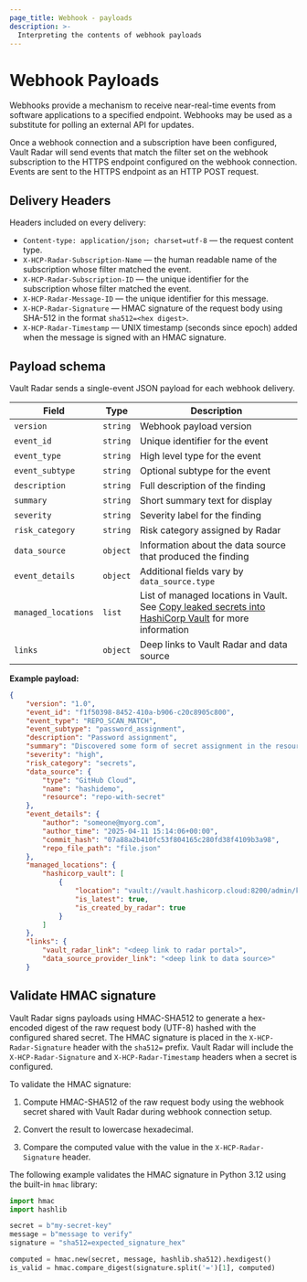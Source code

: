 ```yaml
---
page_title: Webhook - payloads
description: >-
  Interpreting the contents of webhook payloads
---
```


# Webhook Payloads

Webhooks provide a mechanism to receive near-real-time events from software
applications to a specified endpoint. Webhooks may be used as a substitute for
polling an external API for updates.

Once a webhook connection and a subscription have been configured, Vault Radar
will send events that match the filter set on the webhook subscription to the
HTTPS endpoint configured on the webhook connection. Events are sent to the
HTTPS endpoint as an HTTP POST request.

## Delivery Headers

Headers included on every delivery:

- `Content-type: application/json; charset=utf-8` — the request content type.
- `X-HCP-Radar-Subscription-Name` — the human readable name of the subscription whose filter matched the event.
- `X-HCP-Radar-Subscription-ID` — the unique identifier for the subscription whose filter matched the event.
- `X-HCP-Radar-Message-ID` — the unique identifier for this message.
- `X-HCP-Radar-Signature` — HMAC signature of the request body using SHA-512 in the format `sha512=<hex digest>`.
- `X-HCP-Radar-Timestamp` — UNIX timestamp (seconds since epoch) added when the message is signed with an HMAC signature.

## Payload schema

Vault Radar sends a single-event JSON payload for each webhook delivery.

|Field               |Type      |Description                                                                       |
|--------------------|----------|----------------------------------------------------------------------------------|
|`version`           | `string` | Webhook payload version                                                          |
|`event_id`          | `string` | Unique identifier for the event                                                  | 
|`event_type`        | `string` | High level type for the event                                                    | 
|`event_subtype`     | `string` | Optional subtype for the event                                                   | 
|`description`       | `string` | Full description of the finding                                                  | 
|`summary`           | `string` | Short summary text for display                                                   | 
|`severity`          | `string` | Severity label for the finding                                                   | 
|`risk_category`     | `string` | Risk category assigned by Radar                                                  | 
|`data_source`       | `object` | Information about the data source that produced the finding                      | 
|`event_details`     | `object` | Additional fields vary by `data_source.type`                                     | 
|`managed_locations` | `list`   | List of managed locations in Vault. See [Copy leaked secrets into HashiCorp Vault](/hcp/docs/vault-radar/remediate-secrets/copy-secrets) for more information |
|`links`             | `object` | Deep links to Vault Radar and data source                                        | 

**Example payload:**

<CodeBlockConfig hideClipboard>

```json
{
    "version": "1.0",
    "event_id": "f1f50398-8452-410a-b906-c20c8905c800",
    "event_type": "REPO_SCAN_MATCH",
    "event_subtype": "password_assignment",
    "description": "Password assignment",
    "summary": "Discovered some form of secret assignment in the resource. Best practice is to store the secret in a secret manager and revoke this found secret.",
    "severity": "high",
    "risk_category": "secrets",
    "data_source": {
        "type": "GitHub Cloud",
        "name": "hashidemo",
        "resource": "repo-with-secret"
    },
    "event_details": {
        "author": "someone@myorg.com",
        "author_time": "2025-04-11 15:14:06+00:00",
        "commit_hash": "07a88a2b410fc53f804165c280fd38f4109b3a98",
        "repo_file_path": "file.json"
    },
    "managed_locations": {
        "hashicorp_vault": [
            {
                "location": "vault://vault.hashicorp.cloud:8200/admin/kv?key=mysecret&version=1",
                "is_latest": true,
                "is_created_by_radar": true
            }
        ]
    },
    "links": {
        "vault_radar_link": "<deep link to radar portal>",
        "data_source_provider_link": "<deep link to data source>"
    }
```

</CodeBlockConfig>

## Validate HMAC signature

Vault Radar signs payloads using HMAC-SHA512 to generate a hex-encoded digest of
the raw request body (UTF-8) hashed with the configured shared secret. The HMAC
signature is placed in the `X-HCP-Radar-Signature` header with the `sha512=`
prefix. Vault Radar will include the `X-HCP-Radar-Signature` and
`X-HCP-Radar-Timestamp` headers when a secret is configured.

To validate the HMAC signature:

1. Compute HMAC-SHA512 of the raw request body using the webhook secret shared with Vault Radar during webhook connection setup.

1. Convert the result to lowercase hexadecimal.

1. Compare the computed value with the value in the `X-HCP-Radar-Signature` header.

The following example validates the HMAC signature in Python 3.12 using the built-in `hmac` library:

```python
import hmac
import hashlib

secret = b"my-secret-key"
message = b"message to verify"
signature = "sha512=expected_signature_hex"

computed = hmac.new(secret, message, hashlib.sha512).hexdigest()
is_valid = hmac.compare_digest(signature.split('=')[1], computed)
```
